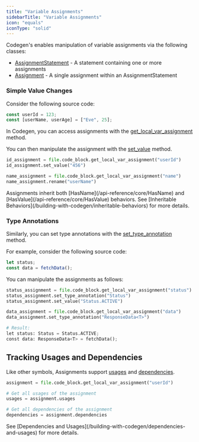 ```yaml
---
title: "Variable Assignments"
sidebarTitle: "Variable Assignments"
icon: "equals"
iconType: "solid"
---
```


Codegen's enables manipulation of variable assignments via the following classes:

- [AssignmentStatement](../api-reference/core/AssignmentStatement) - A statement containing one or more assignments
- [Assignment](../api-reference/core/Assignment) - A single assignment within an AssignmentStatement


### Simple Value Changes

Consider the following source code:

```typescript
const userId = 123;
const [userName, userAge] = ["Eve", 25];
```

In Codegen, you can access assignments with the [get_local_var_assignment](../api-reference/core/CodeBlock#get-local-var-assignment) method.

You can then manipulate the assignment with the [set_value](../api-reference/core/Assignment#set-value) method.

```python
id_assignment = file.code_block.get_local_var_assignment("userId")
id_assignment.set_value("456")

name_assignment = file.code_block.get_local_var_assignment("name")
name_assignment.rename("userName")
```

<Note>
  Assignments inherit both [HasName](/api-reference/core/HasName) and
  [HasValue](/api-reference/core/HasValue) behaviors. See [Inheritable
  Behaviors](/building-with-codegen/inheritable-behaviors) for more details.
</Note>

### Type Annotations

Similarly, you can set type annotations with the [set_type_annotation](../api-reference/core/Assignment#set-type-annotation) method.

For example, consider the following source code:

```typescript
let status;
const data = fetchData();
```

You can manipulate the assignments as follows:

```python
status_assignment = file.code_block.get_local_var_assignment("status")
status_assignment.set_type_annotation("Status")
status_assignment.set_value("Status.ACTIVE")

data_assignment = file.code_block.get_local_var_assignment("data")
data_assignment.set_type_annotation("ResponseData<T>")

# Result:
let status: Status = Status.ACTIVE;
const data: ResponseData<T> = fetchData();
```

## Tracking Usages and Dependencies

Like other symbols, Assignments support [usages](/api-reference/core/Assignment#usages) and [dependencies](/api-reference/core/Assignment#dependencies).

```python
assignment = file.code_block.get_local_var_assignment("userId")

# Get all usages of the assignment
usages = assignment.usages

# Get all dependencies of the assignment
dependencies = assignment.dependencies
```

<Tip>
  See [Dependencies and Usages](/building-with-codegen/dependencies-and-usages)
  for more details.
</Tip>
